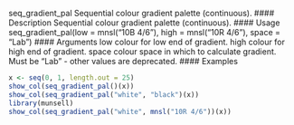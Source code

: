 seq_gradient_pal Sequential colour gradient palette (continuous).
#### Description
Sequential colour gradient palette (continuous).
#### Usage
seq_gradient_pal(low = mnsl("10B 4/6"), high = mnsl("10R 4/6"),
space = "Lab")
#### Arguments
low colour for low end of gradient.
high colour for high end of gradient.
space colour space in which to calculate gradient. Must be "Lab" - other values are
deprecated.
#### Examples
```r
x <- seq(0, 1, length.out = 25)
show_col(seq_gradient_pal()(x))
show_col(seq_gradient_pal("white", "black")(x))
library(munsell)
show_col(seq_gradient_pal("white", mnsl("10R 4/6"))(x))
```
